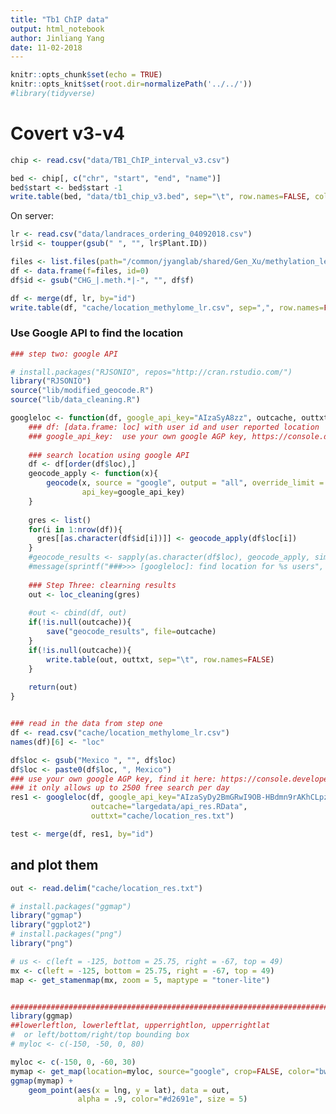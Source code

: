 ```yaml
---
title: "Tb1 ChIP data"
output: html_notebook
author: Jinliang Yang
date: 11-02-2018
---
```



```r
knitr::opts_chunk$set(echo = TRUE) 
knitr::opts_knit$set(root.dir=normalizePath('../../')) 
#library(tidyverse)
```


# Covert v3-v4



```r
chip <- read.csv("data/TB1_ChIP_interval_v3.csv")

bed <- chip[, c("chr", "start", "end", "name")]
bed$start <- bed$start -1
write.table(bed, "data/tb1_chip_v3.bed", sep="\t", row.names=FALSE, col.names=FALSE, quote=FALSE)
```

On server:

```r
lr <- read.csv("data/landraces_ordering_04092018.csv")
lr$id <- toupper(gsub(" ", "", lr$Plant.ID))

files <- list.files(path="/common/jyanglab/shared/Gen_Xu/methylation_level/Landrace", pattern="CHG", full.names = FALSE)
df <- data.frame(f=files, id=0)
df$id <- gsub("CHG_|.meth.*|-", "", df$f)

df <- merge(df, lr, by="id")
write.table(df, "cache/location_methylome_lr.csv", sep=",", row.names=FALSE, quote=FALSE)
```


### Use Google API to find the location 


```r
### step two: google API

# install.packages("RJSONIO", repos="http://cran.rstudio.com/")
library("RJSONIO")
source("lib/modified_geocode.R")
source("lib/data_cleaning.R")

googleloc <- function(df, google_api_key="AIzaSyA8zz", outcache, outtxt){
    ### df: [data.frame: loc] with user id and user reported location
    ### google_api_key:  use your own google AGP key, https://console.developers.google.com/
    
    ### search location using google API
    df <- df[order(df$loc),]
    geocode_apply <- function(x){
        geocode(x, source = "google", output = "all", override_limit = TRUE,
                api_key=google_api_key)
    }
    
    gres <- list()
    for(i in 1:nrow(df)){
      gres[[as.character(df$id[i])]] <- geocode_apply(df$loc[i])
    }
    #geocode_results <- sapply(as.character(df$loc), geocode_apply, simplify = F)
    #message(sprintf("###>>> [googleloc]: find location for %s users", length(geocode_results)))
    
    ### Step Three: clearning results
    out <- loc_cleaning(gres)
    
    #out <- cbind(df, out)
    if(!is.null(outcache)){
        save("geocode_results", file=outcache)
    }
    if(!is.null(outcache)){
        write.table(out, outtxt, sep="\t", row.names=FALSE)
    }
    
    return(out)
}


### read in the data from step one
df <- read.csv("cache/location_methylome_lr.csv")
names(df)[6] <- "loc"

df$loc <- gsub("Mexico ", "", df$loc)
df$loc <- paste0(df$loc, ", Mexico")
### use your own google AGP key, find it here: https://console.developers.google.com/
### it only allows up to 2500 free search per day
res1 <- googleloc(df, google_api_key="AIzaSyDy2BmGRwI9OB-HBdmn9rAKhCLpzxEmSgI", 
                  outcache="largedata/api_res.RData", 
                  outtxt="cache/location_res.txt")

test <- merge(df, res1, by="id")

```


## and plot them

```r
out <- read.delim("cache/location_res.txt")

# install.packages("ggmap")
library("ggmap")
library("ggplot2")
# install.packages("png")
library("png")

# us <- c(left = -125, bottom = 25.75, right = -67, top = 49)
mx <- c(left = -125, bottom = 25.75, right = -67, top = 49)
map <- get_stamenmap(mx, zoom = 5, maptype = "toner-lite")


######################################################################################
library(ggmap)
##lowerleftlon, lowerleftlat, upperrightlon, upperrightlat
#  or left/bottom/right/top bounding box
# myloc <- c(-150, -50, 0, 80)

myloc <- c(-150, 0, -60, 30)
mymap <- get_map(location=myloc, source="google", crop=FALSE, color="bw")
ggmap(mymap) + 
    geom_point(aes(x = lng, y = lat), data = out,
               alpha = .9, color="#d2691e", size = 5) 

```


